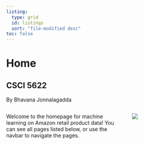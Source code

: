 ```yaml
---
listing:
  type: grid
  id: listings
  sort: "file-modified desc"
toc: false
---
```


# Home {.unnumbered}

::: callout-note
## CSCI 5622

By Bhavana Jonnalagadda
:::

::: {.columns}
::: {.column width="60%"}
Welcome to the homepage for machine learning on Amazon retail product data! You can see all pages listed below, or use the navbar to navigate the pages.
:::

::: {.column width="30%"}
![](images/cover.png)
:::
:::




::: {#listings}
:::


